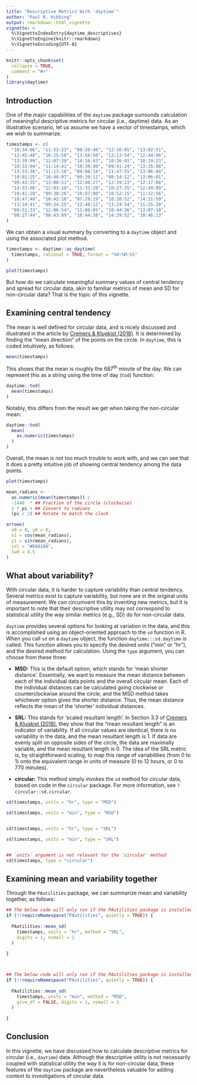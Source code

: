 ```yaml
---
title: "Descriptive Metrics With `daytime`"
author: "Paul R. Hibbing"
output: rmarkdown::html_vignette
vignette: >
  %\VignetteIndexEntry{daytime_descriptives}
  %\VignetteEngine{knitr::rmarkdown}
  %\VignetteEncoding{UTF-8}
---
```


```r
knitr::opts_chunk$set(
  collapse = TRUE,
  comment = "#>"
)
library(daytime)
```

## Introduction

One of the major capabilities of the `daytime` package surrounds calculation of
meaningful descriptive metrics for circular (i.e., daytime) data. As an
illustrative scenario, let us assume we have a vector of timestamps, which we
wish to summarize.

```r

timestamps <- c(
  "10:34:06", "11:53:23", "08:20:46", "12:16:05", "13:02:51",
  "12:45:48", "10:15:58", "13:58:50", "12:13:54", "12:44:06",
  "13:10:09", "12:07:28", "14:16:43", "10:26:01", "10:19:23",
  "10:33:04", "11:14:41", "10:39:40", "09:41:24", "13:35:08",
  "13:53:38", "11:13:16", "09:08:14", "11:47:55", "13:06:04",
  "10:01:25", "10:40:07", "09:39:11", "08:54:12", "13:06:01",
  "09:43:35", "13:00:51", "12:46:27", "12:19:23", "12:17:08",
  "14:33:06", "12:03:18", "11:33:20", "10:27:35", "12:49:09",
  "10:41:28", "09:30:26", "10:07:00", "10:52:15", "11:32:56",
  "10:47:48", "10:42:18", "07:29:19", "10:20:52", "14:31:59",
  "13:14:41", "09:24:25", "12:40:12", "13:24:54", "11:25:20", 
  "09:51:33", "12:06:54", "11:00:05", "10:44:36", "13:07:10",
  "08:27:44", "08:43:09", "10:44:38", "14:29:52", "10:46:13"
)


```

We can obtain a visual summary by converting to a `daytime` object and using the
associated plot method.

```r

timestamps <- daytime::as_daytime(
  timestamps, rational = TRUE, format = "%H:%M:%S"
)

plot(timestamps)

```

But how do we calculate meaningful summary values of central tendency and spread
for circular data, akin to familiar metrics of mean and SD for non-circular
data? That is the topic of this vignette.

## Examining central tendency

The mean is well defined for circular data, and is nicely discussed and
illustrated in the article by [Cremers & Klugkist
(2018)](https://www.frontiersin.org/article/10.3389/fpsyg.2018.02040). It is
determined by finding the "mean direction" of the points on the circle. In
`daytime`, this is coded intuitively, as follows:

```r

mean(timestamps)

```

This shows that the mean is roughly the 687<sup>th</sup> minute of the day. We
can represent this as a string using the time of day (`tod`) function:

```r

daytime::tod(
  mean(timestamps)
)

```

Notably, this differs from the result we get when taking the non-circular mean:

```r

daytime::tod(
  mean(
    as.numeric(timestamps)
  )
)

```

Overall, the mean is not too much trouble to work with, and we can see that it
does a pretty intuitive job of showing central tendency among the data points.

```r

plot(timestamps)

mean_radians <-
  as.numeric(mean(timestamps)) /
  -1440  * ## Fraction of the circle (clockwise)
  2 * pi + ## Convert to radians
  (pi / 2) ## Rotate to match the clock

arrows(
  x0 = 0, y0 = 0,
  x1 = cos(mean_radians),
  y1 = sin(mean_radians),
  col = "#E66100",
  lwd = 4.5
)

```

## What about variability?

With circular data, it is harder to capture variability than central tendency.
Several metrics exist to capture variability, but none are in the original units
of measurement. We can circumvent this by inventing new metrics, but it is
important to note that their descriptive utility may not correspond to
statistical utility the way similar metrics (e.g., SD) do for non-circular data.

`daytime` provides several options for looking at variation in the data, and
this is accomplished using an object-oriented approach to the `sd` function in
R. When you call `sd` on a `daytime` object, the function `daytime:::sd.daytime`
is called. This function allows you to specify the desired units ("min" or
"hr"), and the desired method for calculation. Using the `type` argument, you
can choose from these three:

* **MSD:** This is the default option, which stands for 'mean shorter distance'.
Essentially, we want to measure the mean distance between each of the individual
data points and the overall circular mean. Each of the individual distances can
be calculated going clockwise or counterclockwise around the circle, and the MSD
method takes whichever option gives the shorter distance. Thus, the mean
distance reflects the mean of the 'shorter' individual distances.

* **SRL:** This stands for 'scaled resultant length'. In Section 3.3 of [Cremers &
Klugkist (2018)](https://www.frontiersin.org/article/10.3389/fpsyg.2018.02040),
they show that the "mean resultant length" is an indicator of variability. If
all circular values are identical, there is no variability in the data, and the
mean resultant length is 1. If data are evenly split on opposite sides of the
circle, the data are maximally variable, and the mean resultant length is 0. The
idea of the SRL metric is, by straightforward scaling, to map this range of
variabilities (from 0 to 1) onto the equivalent range in units of measure (0 to
12 hours, or 0 to 770 minutes).

* **circular:** This method simply invokes the `sd` method for circular data,
based on code in the `circular` package. For more information, see
`?circular::sd.circular`.

```r

sd(timestamps, units = "hr", type = "MSD")

sd(timestamps, units = "min", type = "MSD")


sd(timestamps, units = "hr", type = "SRL")

sd(timestamps, units = "min", type = "SRL")


## `units` argument is not relevant for the `circular` method
sd(timestamps, type = "circular")

```

## Examining mean and variability together

Through the `PAutilities` package, we can summarize mean and variability together, as follows:

```r

## The below code will only run if the PAutilities package is installed
if (!!requireNamespace("PAutilities", quietly = TRUE)) {
  
  PAutilities::mean_sd(
    timestamps, units = "hr", method = "SRL",
    digits = 1, nsmall = 1
  )
  
}



## The below code will only run if the PAutilities package is installed
if (!!requireNamespace("PAutilities", quietly = TRUE)) {
  
  PAutilities::mean_sd(
    timestamps, units = "min", method = "MSD",
    give_df = FALSE, digits = 1, nsmall = 1
  )
  
}

```

## Conclusion

In this vignette, we have discussed how to calculate descriptive metrics for
circular (i.e., `daytime`) data. Although the descriptive utility is not
necessarily coupled with statistical utility the way it is for non-circular
data, these features of the `daytime` package are nevertheless valuable for
adding context to investigations of circular data.
